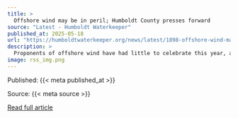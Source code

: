 ```yaml
---
title: >
  Offshore wind may be in peril; Humboldt County presses forward
source: "Latest - Humboldt Waterkeeper"
published_at: 2025-05-18
url: "https://humboldtwaterkeeper.org/news/latest/1898-offshore-wind-may-be-in-peril-humboldt-county-presses-forward"
description: >
  Proponents of offshore wind have had little to celebrate this year, as economic contractions and outright antagonism from the Trump administration have cast a pall of uncertainty on the industry. A technology that, just two years ago, the Biden administration said would generate 30 megawatts and power 10 million homes by 2030 appears to have fallen out of step with the political moment.Some local leaders have said that what once seemed like an imminent influx of clean, renewable energy may now be a decade or more away. Still, projects like the Humboldt Bay Offshore Wind Heavy Lift Marine Terminal Project are diligently moving forward, according to sources interviewed by the Times-Standard. And offshore wind’s supporters are challenging the administration’s efforts to curtail wind energy development.“Offshore wind is a once in a lifetime opportunity for the North Coast’s rural economy,” California Senate President Pro Tem Mike McGuire (D-Healdsburg) told the Times-Standard via email. “Estimates project over 1,000 new jobs for port development alone here in Humboldt. But now thanks to President Trump’s deranged love of coal and fossil fuels, all this investment in rural America and smart climate policy is in serious jeopardy.“But California is fighting back and taking the President to court to stop this idiotic action. A huge amount of capital has already been invested off the Humboldt coastline, and we’re going to keep leading the charge combatting our climate crisis and growing this nation-leading economy.”This month, California Attorney General Rob Bonta announced that he joined a coalition of 17 states and the District of Columbia in filing a complaint challenging the legality of the Trump administration’s “unlawful Presidential Memorandum halting federal approvals of wind-energy development.”A coalition of environmental groups joining the AG’s complaint characterized that “temporary cessation” as a “government-wide ban on new wind energy projects.”EPIC, along with nine other environmental groups, filed an amicus brief supporting the states’ lawsuit. The brief notes that “onshore and offshore wind power are critical to meeting U.S. energy needs” and that “wind power has enormous public health and climate benefits.” It also notes the Trump administration is weaponizing ostensible environmental concerns to enact what is, effectively, a ban on the development of renewable energy.“This (executive action) is impermissible in our view, and also seems to kind of intentionally mislead the public about the impact of offshore wind and then weaponizes that misinformation and … environmental laws in order to throw hurdles in the way of offshore wind development … and this has caused a lot of ripples,” Tom Wheeler, executive director of the Environmental Protection Information Center (EPIC), told the Times-Standard.Jennifer Kalt, executive director of Humboldt Waterkeeper, told the Times-Standard that, while efforts to support offshore wind via the Humboldt Bay Offshore Wind Heavy Lift Marine Terminal Project are moving “full steam ahead,” she has, for some time, been skeptical of the timeline for offshore wind development in the region, recalling plans for “a lot of big impactful projects” proposed along the northern Humboldt Bay “that never came to be.”“A lot of studies are going to have to happen over the course of the next many years,” Kalt said, noting that the fate of — or at very least the timeline for — wind energy development in Humboldt County “might just depend on what happens in the next set of elections.”Still, she said, if it’s a zero-sum equation — offshore wind or offshore oil drilling as the Trump administration has perhaps implied — offshore drilling will happen “over our dead bodies.”In late April, RWE CEO Markus Krebber delivered remarks&nbsp;as part of the German energy company’s annual general meeting, stating: “In the U.S., … we have stopped our offshore activities for the time being.”“We remain cautious given the political developments,” Krebber said. “We have introduced higher requirements for future investments in the U.S. All necessary federal permits must be in place. Tax credits must be safe-harbored, and all relevant tariff risks mitigated. In addition, onshore wind and solar projects must have secured offtake at the time of the investment decision. Only if these conditions are met will further investments be possible, given the political environment.”Keep Reading
image: rss_img.png
---
```



  Published: {{< meta published_at >}}
  

  Source: {{< meta source >}}
  

  [Read full article]({{< meta url >}}){target='blank'}
  

